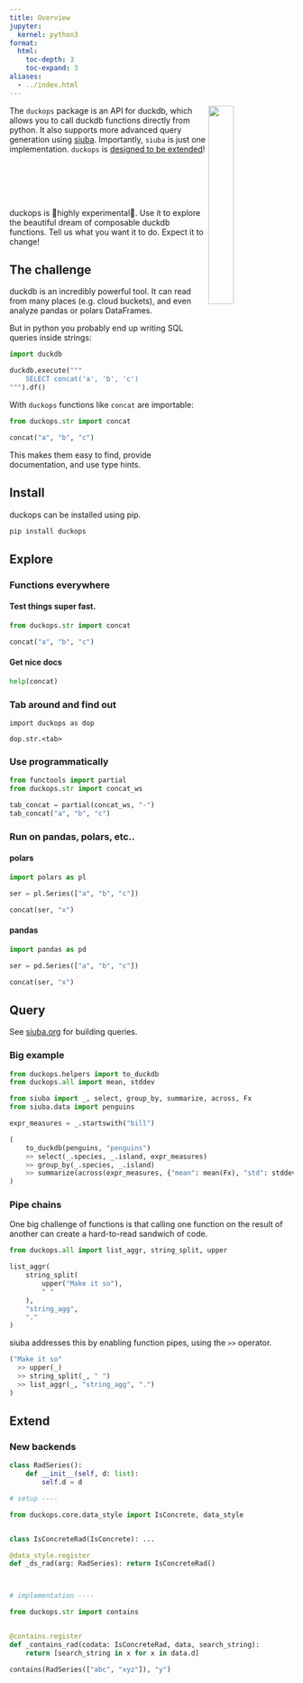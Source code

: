 ```yaml
---
title: Overview
jupyter:
  kernel: python3
format:
  html:
    toc-depth: 3
    toc-expand: 3
aliases:
  - ../index.html
---
```


<img width="30%" align="right" src="/assets/hex.jpg">

The `duckops` package is an API for duckdb, which allows you to call duckdb functions directly from python. It also supports more advanced query generation using [siuba](https://siuba.org). Importantly, `siuba` is just one implementation. `duckops` is [designed to be extended](#new-backends)!

<br>
<br>
<br>
<br>

:::{.callout-warning}
duckops is 🔬highly experimental🔬. Use it to explore the beautiful dream of composable duckdb functions. Tell us what you want it to do. Expect it to change!
:::

## The challenge

duckdb is an incredibly powerful tool.
It can read from many places (e.g. cloud buckets), and even analyze pandas or polars DataFrames.

But in python you probably end up writing SQL queries inside strings:

```python
import duckdb

duckdb.execute("""
    SELECT concat('a', 'b', 'c')
""").df()
```

With `duckops` functions like `concat` are importable:

```python
from duckops.str import concat

concat("a", "b", "c")
```

This makes them easy to find, provide documentation, and use type hints.

## Install


duckops can be installed using pip.

```bash
pip install duckops
```


## Explore

### Functions everywhere

#### Test things super fast.

```python
from duckops.str import concat

concat("a", "b", "c")
```


#### Get nice docs

```python
help(concat)
```

### Tab around and find out

```.python
import duckops as dop

dop.str.<tab>
```

### Use programmatically

```python
from functools import partial
from duckops.str import concat_ws

tab_concat = partial(concat_ws, "-")
tab_concat("a", "b", "c")
```


### Run on pandas, polars, etc..

::: panel-tabset
#### polars

```python
import polars as pl

ser = pl.Series(["a", "b", "c"])

concat(ser, "x")

```

#### pandas

```python
import pandas as pd

ser = pd.Series(["a", "b", "c"])

concat(ser, "x")
```

:::


## Query

See [siuba.org](https://siuba.org) for building queries.

### Big example

```python
from duckops.helpers import to_duckdb
from duckops.all import mean, stddev

from siuba import _, select, group_by, summarize, across, Fx
from siuba.data import penguins

expr_measures = _.startswith("bill")

(
    to_duckdb(penguins, "penguins")
    >> select(_.species, _.island, expr_measures)
    >> group_by(_.species, _.island)
    >> summarize(across(expr_measures, {"mean": mean(Fx), "std": stddev(Fx)}))
)

```



### Pipe chains

One big challenge of functions is that calling one function on the result of another can create a hard-to-read sandwich of code.

```python
from duckops.all import list_aggr, string_split, upper

list_aggr(
    string_split(
        upper("Make it so"),
        " "
    ),
    "string_agg",
    "."
)
```

siuba addresses this by enabling function pipes, using the `>>` operator.

```python
("Make it so"
  >> upper(_)
  >> string_split(_, " ")
  >> list_aggr(_, "string_agg", ".")
)
```


## Extend

### New backends

```python
class RadSeries():
    def __init__(self, d: list):
        self.d = d
```

```python

# setup ----

from duckops.core.data_style import IsConcrete, data_style


class IsConcreteRad(IsConcrete): ...

@data_style.register
def _ds_rad(arg: RadSeries): return IsConcreteRad()



# implementation ----

from duckops.str import contains


@contains.register
def _contains_rad(codata: IsConcreteRad, data, search_string):
    return [search_string in x for x in data.d]

```

```python
contains(RadSeries(["abc", "xyz"]), "y")
```
